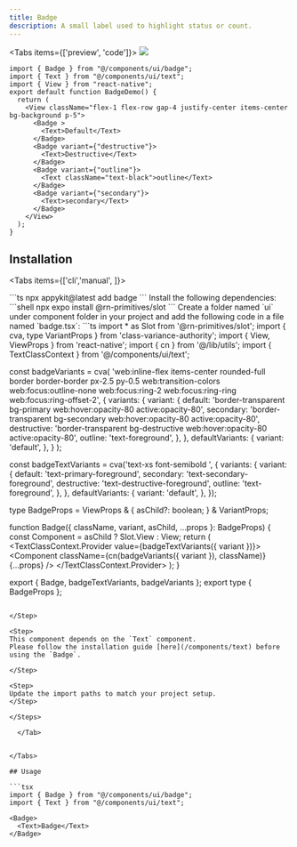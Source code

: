 ```yaml
---
title: Badge
description: A small label used to highlight status or count.
---
```





<Tabs items={['preview', 'code']}>
  <Tab value="preview">
    ![](./preview/badge.png)
  </Tab>
  <Tab value="code">
```tsx
import { Badge } from "@/components/ui/badge";
import { Text } from "@/components/ui/text";
import { View } from "react-native";
export default function BadgeDemo() {
  return (
    <View className="flex-1 flex-row gap-4 justify-center items-center bg-background p-5">
      <Badge >
        <Text>Default</Text>
      </Badge>
      <Badge variant={"destructive"}>
        <Text>Destructive</Text>
      </Badge>
      <Badge variant={"outline"}>
        <Text className="text-black">outline</Text>
      </Badge>
      <Badge variant={"secondary"}>
        <Text>secondary</Text>
      </Badge>
    </View>
  );
}
```
  </Tab>
</Tabs>




## Installation

<Tabs items={['cli','manual', ]}>
 
  <Tab value="cli">
  ```ts
npx appykit@latest add badge
```
  </Tab>
  <Tab value="manual">
   
<Steps>


<Step>
Install the following dependencies:
```shell
npx expo install @rn-primitives/slot
```


</Step>
<Step>
Create a folder named `ui` under component folder in your project and add the following code in a file named `badge.tsx`:
```ts
import * as Slot from '@rn-primitives/slot';
import { cva, type VariantProps } from 'class-variance-authority';
import { View, ViewProps } from 'react-native';
import { cn } from '@/lib/utils';
import { TextClassContext } from '@/components/ui/text';

const badgeVariants = cva(
  'web:inline-flex items-center rounded-full border border-border px-2.5 py-0.5 web:transition-colors web:focus:outline-none web:focus:ring-2 web:focus:ring-ring web:focus:ring-offset-2',
  {
    variants: {
      variant: {
        default: 'border-transparent bg-primary web:hover:opacity-80 active:opacity-80',
        secondary: 'border-transparent bg-secondary web:hover:opacity-80 active:opacity-80',
        destructive: 'border-transparent bg-destructive web:hover:opacity-80 active:opacity-80',
        outline: 'text-foreground',
      },
    },
    defaultVariants: {
      variant: 'default',
    },
  }
);

const badgeTextVariants = cva('text-xs font-semibold ', {
  variants: {
    variant: {
      default: 'text-primary-foreground',
      secondary: 'text-secondary-foreground',
      destructive: 'text-destructive-foreground',
      outline: 'text-foreground',
    },
  },
  defaultVariants: {
    variant: 'default',
  },
});

type BadgeProps = ViewProps & {
  asChild?: boolean;
} & VariantProps<typeof badgeVariants>;

function Badge({ className, variant, asChild, ...props }: BadgeProps) {
  const Component = asChild ? Slot.View : View;
  return (
    <TextClassContext.Provider value={badgeTextVariants({ variant })}>
      <Component className={cn(badgeVariants({ variant }), className)} {...props} />
    </TextClassContext.Provider>
  );
}

export { Badge, badgeTextVariants, badgeVariants };
export type { BadgeProps };

```

</Step>

<Step>
This component depends on the `Text` component.
Please follow the installation guide [here](/components/text) before using the `Badge`.

</Step>

<Step>
Update the import paths to match your project setup.
</Step>

</Steps>
  
  </Tab>


</Tabs>

## Usage

```tsx
import { Badge } from "@/components/ui/badge";
import { Text } from "@/components/ui/text";
```
```tsx
<Badge>
  <Text>Badge</Text>
</Badge>
```

